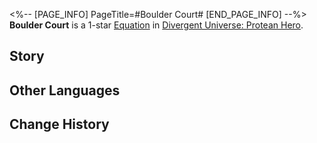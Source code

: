 <%-- [PAGE_INFO]
PageTitle=#Boulder Court#
[END_PAGE_INFO] --%>
{{Equation Infobox
|period   = Protean Hero
|rarity   = 1
|path1    = Propagation*2
|path2    = Nihility*2
|effect   = Increases the True DMG multiplier of "{{Trait|Butterfly Soul}}" by {{Color|h|35%}} of the original multiplier. Every debuff on the enemy target additionally increases this by {{Color|h|1%}} of the original multiplier.
|mentions = Georios
}}
'''Boulder Court''' is a 1-star [[Divergent Universe: Protean Hero/Equatoins|Equation]] in [[Divergent Universe: Protean Hero]].

==Story==
{{Description|You want to know where I am going? It's my homeland, surrounded by mountains.<br />The cliffs there are adorned with awkwardly carved flowers, and the dromas rest in the valley, lulled to sleep by laughter of the inhabitants.<br />We were from every corner of Amphoreus.<br />In the deep ruins, we wailed in the cold rains until the Mountain Dwellers took them in.<br />The Mountain Dwellers lost everything, including their gods.<br />They stopped smelting. Their clumsy hands started to plow and sow. Their sturdy arms cradled new life.<br />Nurture was the last calling left to humans by the Pillar of Stone.<br />The earth has fallen. The Coreflame-carrying beasts have disappeared.<br />And I'll fold my hands in prayer to Georios. May life flourish again.}}
<!--
==Gameplay Notes==
* 
-->
==Other Languages==
{{Other Languages
|en   = Boulder Court
|zhs  = 磐岩居庭
|zht  = 磐岩居庭
|ja   = {{Rubi|岩|いわ}}に{{Rubi|囲|かこ}}まれし{{Rubi|集落|しゅうらく}}
|ko   = 반암 거처
|es   = Residencia de piedra
|fr   = Cour en pierre
|ru   = Каменный двор
|th   = สวนหินผา
|vi   = Sân Đình Boulder
|de   = Felsenhof
|id   = Boulder Court
|pt   = Corte de Pedras
}}

==Change History==
{{Change History|3.1}}